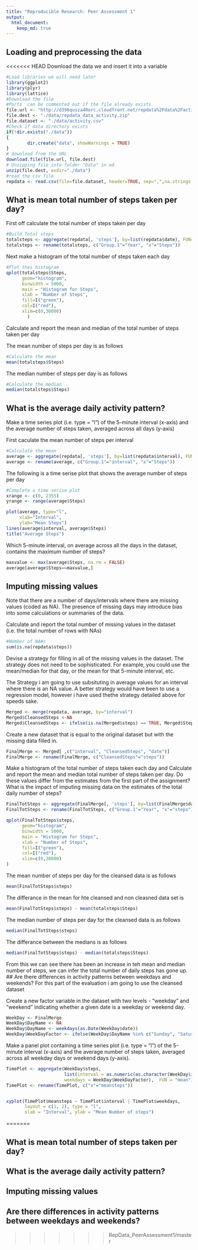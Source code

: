 ```yaml
---
title: "Reproducible Research: Peer Assessment 1"
output: 
  html_document:
    keep_md: true
---
```



## Loading and preprocessing the data

<<<<<<< HEAD
Download the data we and insert it into a variable
```r
#Load libraries we will need later
library(ggplot2)
library(plyr)
library(lattice)
#Download the file
#Parts  can be commented out if the file already exists 
file.url <- "http://d396qusza40orc.cloudfront.net/repdata%2Fdata%2Factivity.zip"
file.dest <- "./data/repdata_data_activity.zip"
file.dataset <- "./data/activity.csv"
#Check if data directory exists
if(!dir.exists("./data")) 
{
        dir.create("data", showWarnings = TRUE)
}
# download from the URL
download.file(file.url, file.dest)
# Unzipping file into folder "Data" in wd
unzip(file.dest, exdir="./data")
#read the csv file
repdata <- read.csv(file=file.dataset, header=TRUE, sep=",",na.strings = "NA"  )
```
## What is mean total number of steps taken per day?

First off calculate the total number of steps taken per day
```r
#Build Total steps
totalsteps <- aggregate(repdata[, 'steps'], by=list(repdata$date), FUN=sum, na.rm=TRUE)
totalsteps <- rename(totalsteps, c("Group.1"="Year", "x"="Steps"))
```
Next make a histogram of the total number of steps taken each day  
```r
#Plot thei histogram
qplot(totalsteps$Steps, 
      geom="histogram",
      binwidth = 5000,  
      main = "Histogram for Steps", 
      xlab = "Number of Steps",  
      fill=I("green"), 
      col=I("red"),
      xlim=c(0,30000)
        )
```   
  
Calculate and report the mean and median of the total number of steps taken per day

The mean number of steps per day is as follows
```r
#Calculate the mean
mean(totalsteps$Steps)
```
The median number of steps per day is as follows
```r
#Calculate the median
median(totalsteps$Steps)
```
## What is the average daily activity pattern?
Make a time series plot (i.e. type = "l") of the 5-minute interval (x-axis) and the average number of steps taken, averaged across all days (y-axis)

First caculate the mean number of steps per interval
```r
#Calculate the mean
average <- aggregate(repdata[, 'steps'], by=list(repdata$interval), FUN=mean, na.rm=TRUE)
average <- rename(average, c("Group.1"="interval", "x"="Steps"))
```
The following is a time serise plot that shows the average number of steps per day
```r
#Complete a time serise plot
xrange <- c(0, 2355)
yrange <- range(average$Steps) 

plot(average, type="l", 
     xlab="Interval",
     ylab="Mean Steps")
lines(average$interval, average$Steps)
title("Average Steps")
```

Which 5-minute interval, on average across all the days in the dataset, contains the maximum number of steps?
```r
maxvalue <- max(average$Steps, na.rm = FALSE)
average[average$Steps==maxvalue,]
```

## Imputing missing values
Note that there are a number of days/intervals where there are missing values (coded as NA). The presence of missing days may introduce bias into some calculations or summaries of the data.

Calculate and report the total number of missing values in the dataset (i.e. the total number of rows with NAs)
```r
#NUmber of NA#s
sum(is.na(repdata$steps))
```

Devise a strategy for filling in all of the missing values in the dataset. The strategy does not need to be sophisticated. For example, you could use the mean/median for that day, or the mean for that 5-minute interval, etc.

The Strategy i am going to use subsituting in average values for an interval where there is an NA value. A better strategy would have been to use a regression model, however i have used thethe strategy detailed above for speeds sake.
```r
Merged <- merge(repdata, average, by="interval")
Merged$CleansedSteps <-NA
Merged$CleansedSteps <- ifelse(is.na(Merged$steps) == TRUE, Merged$Steps, Merged$steps) 
```
Create a new dataset that is equal to the original dataset but with the missing data filled in.
```r
FinalMerge <- Merged[ ,c("interval", "CleansedSteps", "date")]
FinalMerge <- rename(FinalMerge, c("CleansedSteps"="steps"))
```
Make a histogram of the total number of steps taken each day and Calculate and report the mean and median total number of steps taken per day. Do these values differ from the estimates from the first part of the assignment? What is the impact of imputing missing data on the estimates of the total daily number of steps?

```r
FinalTotSteps <- aggregate(FinalMerge[, 'steps'], by=list(FinalMerge$date), FUN=sum, na.rm=TRUE)
FinalTotSteps <- rename(FinalTotSteps, c("Group.1"="Year", "x"="steps"))

qplot(FinalTotSteps$steps, 
      geom="histogram",
      binwidth = 5000,  
      main = "Histogram for Steps", 
      xlab = "Number of Steps",  
      fill=I("green"), 
      col=I("red"),
      xlim=c(0,30000)
)
```

The mean number of steps per day for the cleansed data is as follows
```r
mean(FinalTotSteps$steps)
```
The differance in the mean for hte cleansed and non cleasned data set is 
```r
mean(FinalTotSteps$steps) - mean(totalsteps$Steps)
```
The median number of steps per day for the cleansed data is as follows
```r
median(FinalTotSteps$steps)
```
The differance between the medians is as follows
```r
median(FinalTotSteps$steps) - median(totalsteps$Steps)
```
From this we can see there has been an increase in teh mean and median number of steps, we can infer the total number of daily steps has gone up.
## Are there differences in activity patterns between weekdays and weekends?
For this part of the evaluation i am going to use the cleansed dataset

Create a new factor variable in the dataset with two levels - "weekday" and "weekend" indicating whether a given date is a weekday or weekend day.
```r
WeekDay <- FinalMerge 
WeekDay$DayName <- NA 
WeekDay$DayName <- weekdays(as.Date(WeekDay$date))
WeekDay$WeekDayFactor <- ifelse(WeekDay$DayName %in% c("Sunday", "Saturday"), "Weekend", "Weekday") 
```
Make a panel plot containing a time series plot (i.e. type = "l") of the 5-minute interval (x-axis) and the average number of steps taken, averaged across all weekday days or weekend days (y-axis).
```r
TimePlot <- aggregate(WeekDay$steps,
                      list(interval = as.numeric(as.character(WeekDay$interval)), 
                      weekdays = WeekDay$WeekDayFactor),  FUN = "mean")
TimePlot <- rename(TimePlot, c("x"="meansteps"))


xyplot(TimePlot$meansteps ~ TimePlot$interval | TimePlot$weekdays, 
       layout = c(1, 2), type = "l", 
       xlab = "Interval", ylab = "Mean Number of steps")
```
=======


## What is mean total number of steps taken per day?



## What is the average daily activity pattern?



## Imputing missing values



## Are there differences in activity patterns between weekdays and weekends?
>>>>>>> RepData_PeerAssessment1/master
